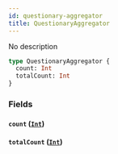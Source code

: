 ```yaml
---
id: questionary-aggregator
title: QuestionaryAggregator
---
```


No description

```graphql
type QuestionaryAggregator {
  count: Int
  totalCount: Int
}
```

### Fields

#### `count` ([`Int`](/v1/scalars/int))

#### `totalCount` ([`Int`](/v1/scalars/int))
